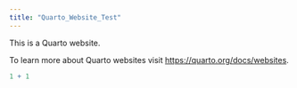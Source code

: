 ```yaml
---
title: "Quarto_Website_Test"
---
```


This is a Quarto website.

To learn more about Quarto websites visit <https://quarto.org/docs/websites>.

```r
1 + 1
```
